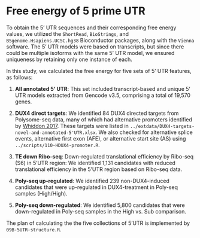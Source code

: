 # Free energy of 5 prime UTR  {#adjMEF}

To obtain the 5' UTR sequences and their corresponding free energy values, we utilized the `ShortRead`, `BioStrings`, and `BSgenome.Hsapiens.UCSC.hg38` Bioconductor packages, along with the `Vienna` software. The 5' UTR models were based on transcripts, but since there could be multiple isoforms with the same 5' UTR model, we ensured uniqueness by retaining only one instance of each.


In this study, we calculated the free energy for five sets of 5' UTR features, as follows:

1. __All annotated 5' UTR__: This set included transcript-based and unique 5' UTR models extracted from Gencode v3.5, comprising a total of 19,570 genes.
2. __DUX4 direct targets__: We identified 84 DUX4 directed targets from Polysome-seq data, many of which had alternative promoters identified by [Whiddon 2017]((https://www.nature.com/articles/ng.3846)). These targets were listed in `../extdata/DUX4-targets-novel-and-annotated-5'UTR.xlsx`. We also checked for alternative splice events, alternative first exon (AFE), or alternative start site (AS) using `../scripts/110-HDUX4-promoter.R`.
3. __TE down Ribo-seq__: Down-regulated translational efficiency by Ribo-seq (S6) in 5'UTR region: We identified 1,131 candidates with reduced translational efficiency in the 5'UTR region based on Ribo-seq data.

4. __Poly-seq up-regulated__: We identified 239 non-DUX4-induced candidates that were up-regulated in DUX4-treatment in Poly-seq samples (High/High).

5. __Poly-seq down-regulated__: We identified 5,800 candidates that were down-regulated in Poly-seq samples in the High vs. Sub comparison.


The plan of calculating the  the five collections of 5'UTR is implemented by `09B-5UTR-structure.R`. 
